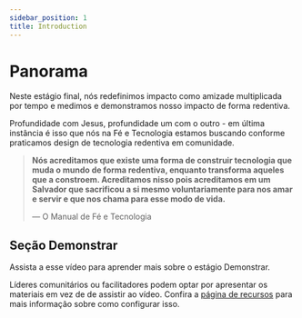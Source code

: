 ```yaml
---
sidebar_position: 1
title: Introduction
---
```



# Panorama

Neste estágio final, nós redefinimos impacto como amizade multiplicada por tempo e medimos e demonstramos nosso impacto de forma redentiva.


Profundidade com Jesus, profundidade um com o outro - em última instância é isso que nós na Fé e Tecnologia estamos
buscando conforme praticamos design de tecnologia redentiva em comunidade.

> **Nós acreditamos que existe uma forma de construir tecnologia que muda o mundo de forma redentiva, enquanto transforma aqueles que a constroem. Acreditamos nisso pois acreditamos em um Salvador que sacrificou a si mesmo voluntariamente para nos amar e servir e que nos chama para esse modo de vida.**
>  
> — O Manual de Fé e Tecnologia

## Seção Demonstrar

Assista a esse vídeo para aprender mais sobre o estágio Demonstrar.

<div className={styles.videos}>
  <YouTubeVideo
    id="qftWe7rriso"
    title="FaithTech Create 2023 - Demonstrate"
    startTime={873}
  />
</div>

Líderes comunitários ou facilitadores podem optar por apresentar os materiais
em vez de de assistir ao vídeo. Confira a [página de recursos](/prepare/resources)
para mais informação sobre como configurar isso.
